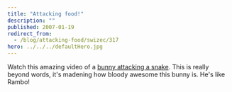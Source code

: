 ```yaml
---
title: "Attacking food!"
description: ""
published: 2007-01-19
redirect_from:
  - /blog/attacking-food/swizec/317
hero: ../../../defaultHero.jpg
---
```


Watch this amazing video of a [bunny attacking a snake](http://www.chilloutzone.de/files/07010804.html). This is really beyond words, it's madening how bloody awesome this bunny is. He's like Rambo!
